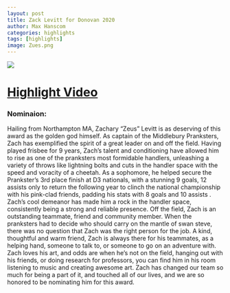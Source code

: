 ```yaml
---
layout: post
title: Zack Levitt for Donovan 2020
author: Max Hanscom
categories: highlights
tags: [highlights]
image: Zues.png
---
```


![](assets/img/Zues.png)


# [Highlight Video](https://www.youtube.com/watch?v=r0x38Lq5tJU)

### Nominaion: 

Hailing from Northampton MA, Zachary "Zeus" Levitt is as deserving of this award as the golden god himself. As captain of the Middlebury Pranksters, Zach has exemplified the spirit of a great leader on and off the field. Having played frisbee for 9 years, Zach's talent and conditioning have allowed him to rise as one of the pranksters most formidable handlers, unleashing a variety of throws like lightning bolts and cuts in the handler space with the speed and voracity of a cheetah. As a sophomore, he helped secure the Prankster's 3rd place finish at D3 nationals, with a stunning 9 goals, 12 assists only to return the following year to clinch the national championship with his pink-clad friends, padding his stats with 8 goals and 10 assists . Zach's cool demeanor has made him a rock in the handler space, consistently being a strong and reliable presence. Off the field, Zach is an outstanding teammate, friend and community member. When the pranksters had to decide who should carry on the mantle of swan steve, there was no question that Zach was the right person for the job. A kind, thoughtful and warm friend, Zach is always there for his teammates, as a helping hand, someone to talk to, or someone to go on an adventure with. Zach loves his art, and odds are when he's not on the field, hanging out with his friends, or doing research for professors, you can find him in his room listening to music and creating awesome art. Zach has changed our team so much for being a part of it, and touched all of our lives, and we are so honored to be nominating him for this award.

